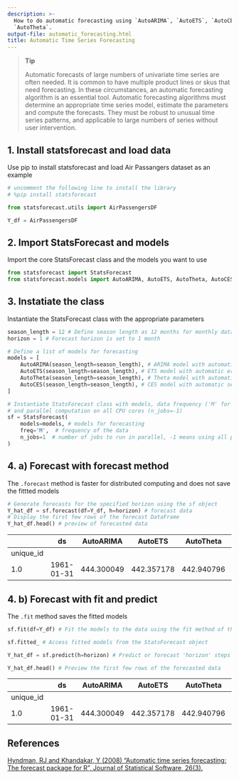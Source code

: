 ```yaml
---
description: >-
  How to do automatic forecasting using `AutoARIMA`, `AutoETS`, `AutoCES` and
  `AutoTheta`.
output-file: automatic_forecasting.html
title: Automatic Time Series Forecasting
---
```



> **Tip**
>
> Automatic forecasts of large numbers of univariate time series are
> often needed. It is common to have multiple product lines or skus that
> need forecasting. In these circumstances, an automatic forecasting
> algorithm is an essential tool. Automatic forecasting algorithms must
> determine an appropriate time series model, estimate the parameters
> and compute the forecasts. They must be robust to unusual time series
> patterns, and applicable to large numbers of series without user
> intervention.

## 1. Install statsforecast and load data

Use pip to install statsforecast and load Air Passangers dataset as an
example

```python
# uncomment the following line to install the library
# %pip install statsforecast
```


```python
from statsforecast.utils import AirPassengersDF
```


```python
Y_df = AirPassengersDF
```

## 2. Import StatsForecast and models

Import the core StatsForecast class and the models you want to use

```python
from statsforecast import StatsForecast
from statsforecast.models import AutoARIMA, AutoETS, AutoTheta, AutoCES
```

## 3. Instatiate the class

Instantiate the StatsForecast class with the appropriate parameters

```python
season_length = 12 # Define season length as 12 months for monthly data
horizon = 1 # Forecast horizon is set to 1 month

# Define a list of models for forecasting
models = [
    AutoARIMA(season_length=season_length), # ARIMA model with automatic order selection and seasonal component
    AutoETS(season_length=season_length), # ETS model with automatic error, trend, and seasonal component
    AutoTheta(season_length=season_length), # Theta model with automatic seasonality detection
    AutoCES(season_length=season_length), # CES model with automatic seasonality detection
]

# Instantiate StatsForecast class with models, data frequency ('M' for monthly),
# and parallel computation on all CPU cores (n_jobs=-1)
sf = StatsForecast(
    models=models, # models for forecasting
    freq='M',  # frequency of the data
    n_jobs=1  # number of jobs to run in parallel, -1 means using all processors
)
```

## 4. a) Forecast with forecast method

The `.forecast` method is faster for distributed computing and does not
save the fittted models

```python
# Generate forecasts for the specified horizon using the sf object
Y_hat_df = sf.forecast(df=Y_df, h=horizon) # forecast data
# Display the first few rows of the forecast DataFrame
Y_hat_df.head() # preview of forecasted data
```

|           | ds         | AutoARIMA  | AutoETS    | AutoTheta  | CES       |
|-----------|------------|------------|------------|------------|-----------|
| unique_id |            |            |            |            |           |
| 1.0       | 1961-01-31 | 444.300049 | 442.357178 | 442.940796 | 453.03418 |

## 4. b) Forecast with fit and predict

The `.fit` method saves the fitted models

```python
sf.fit(df=Y_df) # Fit the models to the data using the fit method of the StatsForecast object

sf.fitted_ # Access fitted models from the StatsForecast object

Y_hat_df = sf.predict(h=horizon) # Predict or forecast 'horizon' steps ahead using the predict method

Y_hat_df.head() # Preview the first few rows of the forecasted data
```

|           | ds         | AutoARIMA  | AutoETS    | AutoTheta  | CES       |
|-----------|------------|------------|------------|------------|-----------|
| unique_id |            |            |            |            |           |
| 1.0       | 1961-01-31 | 444.300049 | 442.357178 | 442.940796 | 453.03418 |

## References

[Hyndman, RJ and Khandakar, Y (2008) “Automatic time series forecasting:
The forecast package for R”, Journal of Statistical Software,
26(3).](https://www.jstatsoft.org/article/view/v027i03)

